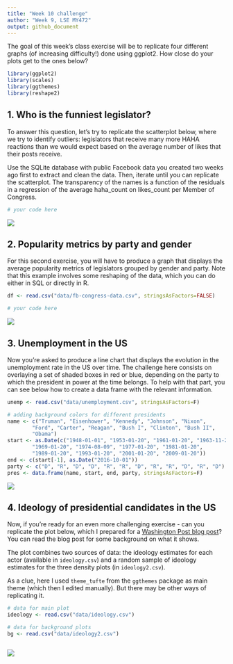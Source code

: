 ```yaml
---
title: "Week 10 challenge"
author: "Week 9, LSE MY472"
output: github_document
---
```


The goal of this week's class exercise will be to replicate four different graphs (of increasing difficulty!) done using ggplot2. How close do your plots get to the ones below?

```r
library(ggplot2)
library(scales)
library(ggthemes)
library(reshape2)
```

## 1. Who is the funniest legislator?

To answer this question, let's try to replicate the scatterplot below, where we try to identify outliers: legislators that receive many more HAHA reactions than we would expect based on the average number of likes that their posts receive.

Use the SQLite database with public Facebook data you created two weeks ago first to extract and clean the data. Then, iterate until you can replicate the scatterplot. The transparency of the names is a function of the residuals in a regression of the average haha_count on likes_count per Member of Congress.

```r
# your code here

```

![](plots/funniest-legislator.png)


## 2. Popularity metrics by party and gender

For this second exercise, you will have to produce a graph that displays the average popularity metrics of legislators grouped by gender and party. Note that this example involves some reshaping of the data, which you can do either in SQL or directly in R.

```r
df <- read.csv("data/fb-congress-data.csv", stringsAsFactors=FALSE)

# your code here

```


![](plots/party-gender-FB-metrics.png)

## 3. Unemployment in the US

Now you're asked to produce a line chart that displays the evolution in the unemployment rate in the US over time. The challenge here consists on overlaying a set of shaded boxes in red or blue, depending on the party to which the president in power at the time belongs. To help with that part, you can see below how to create a data frame with the relevant information.

```r
unemp <- read.csv("data/unemployment.csv", stringsAsFactors=F)

# adding background colors for different presidents
name <- c("Truman", "Eisenhower", "Kennedy", "Johnson", "Nixon",
        "Ford", "Carter", "Reagan", "Bush I", "Clinton", "Bush II",
        "Obama")
start <- as.Date(c("1948-01-01", "1953-01-20", "1961-01-20", "1963-11-22",
        "1969-01-20", "1974-08-09", "1977-01-20", "1981-01-20",
        "1989-01-20", "1993-01-20", "2001-01-20", "2009-01-20"))
end <- c(start[-1], as.Date("2016-10-01"))
party <- c("D", "R", "D", "D", "R", "R", "D", "R", "R", "D", "R", "D")
pres <- data.frame(name, start, end, party, stringsAsFactors=F)


```

![](plots/unemployment.png)

## 4. Ideology of presidential candidates in the US

Now, if you're ready for an even more challenging exercise - can you replicate the plot below, which I prepared for a [Washington Post blog post](https://www.washingtonpost.com/news/monkey-cage/wp/2015/06/16/who-is-the-most-conservative-republican-candidate-for-president/?utm_term=.081a276328ad)? You can read the blog post for some background on what it shows.

The plot combines two sources of data: the ideology estimates for each actor (available in `ideology.csv`) and a random sample of ideology estimates for the three density plots (in `ideology2.csv`).

As a clue, here I used `theme_tufte` from the `ggthemes` package as main theme (which then I edited manually). But there may be other ways of replicating it.

```r
# data for main plot
ideology <- read.csv("data/ideology.csv")

# data for background plots
bg <- read.csv("data/ideology2.csv")
```


```r

```

![](plots/ideology-plot.png)